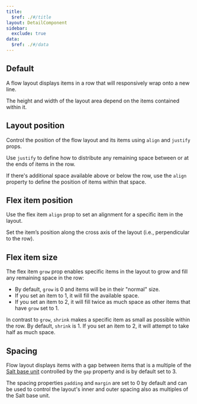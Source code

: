 ```yaml
---
title:
  $ref: ./#/title
layout: DetailComponent
sidebar:
  exclude: true
data:
  $ref: ./#/data
---
```


## Default

A flow layout displays items in a row that will responsively wrap onto a new line.

The height and width of the layout area depend on the items contained within it.

<LivePreview componentName="flow-layout" exampleName="Default" />

## Layout position

Control the position of the flow layout and its items using `align` and `justify` props.

Use `justify` to define how to distribute any remaining space between or at the ends of items in the row.

If there's additional space available above or below the row, use the `align` property to define the position of items within that space.

<LivePreview componentName="flow-layout" exampleName="LayoutPosition" />

## Flex item position

Use the flex item `align` prop to set an alignment for a specific item in the layout.

Set the item’s position along the cross axis of the layout (i.e., perpendicular to the row).

<LivePreview componentName="flow-layout" exampleName="FlexItemPosition" />

## Flex item size

The flex item `grow` prop enables specific items in the layout to grow and fill any remaining space in the row:

- By default, `grow` is 0 and items will be in their "normal" size.
- If you set an item to 1, it will fill the available space.
- If you set an item to 2, it will fill twice as much space as other items that have `grow` set to 1.

In contrast to `grow`, `shrink` makes a specific item as small as possible within the row. By default, `shrink` is 1. If you set an item to 2, it will attempt to take half as much space.

<LivePreview componentName="flow-layout" exampleName="FlexItemSize" />

## Spacing

Flow layout displays items with a gap between items that is a multiple of the [Salt base unit](/salt/foundations/spacing) controlled by the `gap` property and is by default set to 3.

The spacing properties `padding` and `margin` are set to 0 by default and can be used to control the layout's inner and outer spacing also as multiples of the Salt base unit.

<LivePreview componentName="flow-layout" exampleName="Spacing" />

